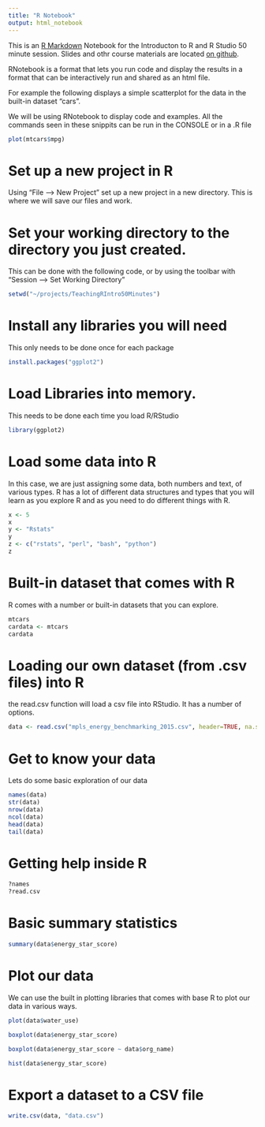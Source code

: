 ```yaml
---
title: "R Notebook"
output: html_notebook
---
```


This is an [R Markdown](http://rmarkdown.rstudio.com) Notebook for the Introducton to R and R Studio 50 minute session. Slides and othr course materials are located [on github](http://z.umn.edu/rtutorial). 

RNotebook is a format that lets you run code and display the results in a format that can be interactively run and shared as an html file. 

For example the following displays a simple scatterplot for the data in the built-in dataset "cars". 

We will be using RNotebook to display code and examples. All the commands seen in these snippits can be run in the CONSOLE or in a .R file

```r
plot(mtcars$mpg)
```

# Set up a new project in R
Using "File --> New Project" set up a new project in a new directory. This is where we will save our files and work. 

# Set your working directory to the directory you just created. 

This can be done with the following code, or by using the toolbar with "Session --> Set Working Directory"

```r
setwd("~/projects/TeachingRIntro50Minutes")
```


# Install any libraries you will need

This only needs to be done once for each package

```r
install.packages("ggplot2")
```



# Load Libraries into memory. 
This needs to be done each time you load R/RStudio

```r
library(ggplot2)
```

# Load some data into R
In this case, we are just assigning some data, both numbers and text, of various types. R has a lot of different data structures and types that you will learn as you explore R and as you need to do different things with R.

```r
x <- 5
x
y <- "Rstats"
y
z <- c("rstats", "perl", "bash", "python")
z
```


# Built-in dataset that comes with R 
R comes with a number or built-in datasets that you can explore.  


```r
mtcars
cardata <- mtcars
cardata
```

# Loading our own dataset (from .csv files) into R
the read.csv function will load a csv file into RStudio. It has a number of options. 

```r
data <- read.csv("mpls_energy_benchmarking_2015.csv", header=TRUE, na.strings=c("N/A", "Not Available", "NA", "0"))
```

# Get to know your data
Lets do some basic exploration of our data

```r
names(data)
str(data)
nrow(data)
ncol(data)
head(data)
tail(data)
```

# Getting help inside R

```r
?names
?read.csv
```


# Basic summary statistics

```r
summary(data$energy_star_score)
```


# Plot our data
We can use the built in plotting libraries that comes with base R to plot our data in various ways. 

```r
plot(data$water_use)
```

```r
boxplot(data$energy_star_score)
```

```r
boxplot(data$energy_star_score ~ data$org_name)
```

```r
hist(data$energy_star_score)
```

# Export a dataset to a CSV file

```r
write.csv(data, "data.csv")
```

